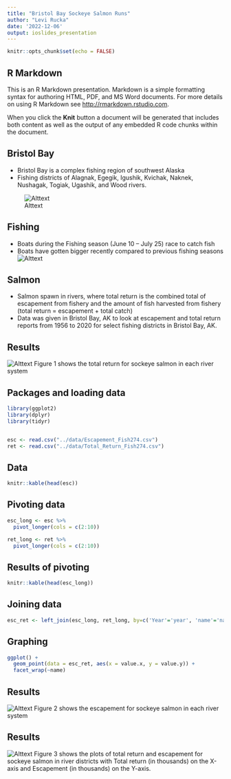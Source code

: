 ```yaml
---
title: "Bristol Bay Sockeye Salmon Runs"
author: "Levi Rucka"
date: '2022-12-06'
output: ioslides_presentation
---
```


```r
knitr::opts_chunk$set(echo = FALSE)
```

## R Markdown

This is an R Markdown presentation. Markdown is a simple formatting syntax for authoring HTML, PDF, and MS Word documents. For more details on using R Markdown see <http://rmarkdown.rstudio.com>.

When you click the **Knit** button a document will be generated that includes both content as well as the output of any embedded R code chunks within the document.

## Bristol Bay

- Bristol Bay is a complex fishing region of southwest Alaska
- Fishing districts of Alagnak, Egegik, Igushik,
Kvichak, Naknek, Nushagak, Togiak,
Ugashik, and Wood rivers.

![Alttext](https://www.researchgate.net/profile/Ray-Hilborn-2/publication/10763829/figure/fig5/AS:667121893797890@1536065662190/Map-of-Bristol-Bay-Alaska-showing-the-major-lake-systems-producing-sockeye-salmon-and_W640.jpg)

## Fishing
- Boats during the Fishing season (June 10 – July 25) race to catch fish
- Boats have gotten bigger recently compared to previous fishing seasons
![Alttext](https://github.com/course-fish274-2022/Levi---Salmon/blob/main/documents/Real%20Screenshot%20now.jpg?raw=true)

## Salmon
- Salmon spawn in rivers, where total return is the combined total of escapement from fishery and the amount of fish harvested from fishery (total return = escapement + total catch)
- Data was given in Bristol Bay, AK to look at escapement and total return reports from 1956 to 2020 for select fishing districts in Bristol Bay, AK.

## Results

![Alttext](https://jupyter.rttl.uw.edu/2022-autumn-fish-274-a/user/lrucka/rstudio/chunk_output/EBBE2D7394f1f222/2B1D9550/c8t3t5g5z612d/000014.png)
Figure 1 shows the total return for sockeye salmon in each river system



## Packages and loading data 

```r
library(ggplot2)
library(dplyr)
library(tidyr)


esc <- read.csv("../data/Escapement_Fish274.csv")
ret <- read.csv("../data/Total_Return_Fish274.csv")
```


## Data 
```r

knitr::kable(head(esc))

```


## Pivoting data


```r

esc_long <- esc %>%
  pivot_longer(cols = c(2:10))

ret_long <- ret %>%
  pivot_longer(cols = c(2:10))
```



## Results of pivoting 


```r

knitr::kable(head(esc_long))

```



## Joining data

```r
esc_ret <- left_join(esc_long, ret_long, by=c('Year'='year', 'name'='name'))
```



## Graphing 

```r
ggplot() +
  geom_point(data = esc_ret, aes(x = value.x, y = value.y)) +
  facet_wrap(~name)
```





## Results

![Alttext](https://jupyter.rttl.uw.edu/2022-autumn-fish-274-a/user/lrucka/rstudio/chunk_output/EBBE2D7394f1f222/2B1D9550/cuc3w4cnubunz/000012.png)
Figure 2 shows the escapement for sockeye salmon in each river system

## Results
![Alttext](https://jupyter.rttl.uw.edu/2022-autumn-fish-274-a/user/lrucka/rstudio/chunk_output/EBBE2D7394f1f222/2B1D9550/cfhpqqkh411z5/000012.png)
Figure 3 shows the plots of total return and escapement for sockeye salmon in river districts with Total return (in thousands) on the X-axis and Escapement (in thousands) on the Y-axis.
